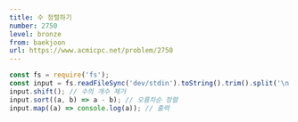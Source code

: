 ```yaml
---
title: 수 정렬하기
number: 2750
level: bronze
from: baekjoon
url: https://www.acmicpc.net/problem/2750
---
```


```js
const fs = require('fs');
const input = fs.readFileSync('dev/stdin').toString().trim().split('\n').map(Number);
input.shift(); // 수의 개수 제거
input.sort((a, b) => a - b); // 오름차순 정렬
input.map((a) => console.log(a)); // 출력
```
